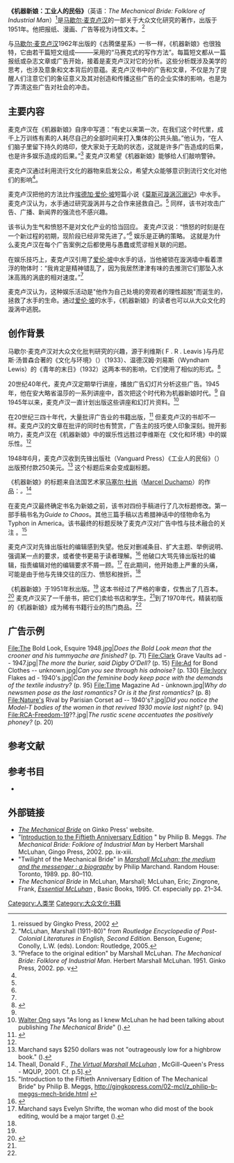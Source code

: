 {{Proofreader needed|en|The Mechanical Bride}}
{{Infobox book
| 书名      = 机器新娘：工业人的民俗
| 图片      = The Mechanical Bride.jpg
| 图片说明  = 
| 作者      = [[马歇尔·麦克卢汉|马歇尔·麦克卢汉]]
| 原名      = The Mechanical Bride: Folklore of Industrial Man
| 中文书名  = 
| 译者      = 
| 插图      = 
| 封面设计  = 
| 出版地    = 美国
| 语言      = 英语
| 系列      = 
| 题材      = 
| 类型      = 
| 出版者    =  [[先锋出版社|先锋出版社]] (纽约)
| 出版日期  = 1951
| 中文版    = 
| 媒介      = 
| 页数      = 157
| 开本      = 
| isbn      = 
| oclc      = 
| 杜威十进制图书分类法    = 
| 美国国会图书馆图书分类法 = 
| 上一部作品 = 
| 下一部作品 = 
| 引用       = 
| 被引用     = 
}}
'''《机器新娘：工业人的民俗》'''（英语：''The Mechanical Bride: Folklore of Industrial Man''）<ref>reissued by Gingko Press, 2002 {{ISBN|1-58423-050-9}}</ref>是[[馬素·麥克魯漢|马歇尔·麦克卢汉]]的一部关于大众文化研究的著作，出版于1951年。他把报纸、漫画、广告等视为诗性文本。<ref>"McLuhan, Marshall (1911-80)" from ''Routledge Encyclopedia of Post-Colonial Literatures in English, Second Edition''. Benson, Eugene; Conolly, L.W. (eds). London: Routledge, 2005.</ref>

与[[馬素·麥克魯漢|马歇尔·麦克卢汉]]1962年出版的《古腾堡星系》一书一样，《机器新娘》也很独特，它由若干篇短文组成———采用的“马赛克式的写作方法”。每篇短文都从一篇报纸或杂志文章或广告开始，接着是麦克卢汉对它的分析。这些分析既涉及美学的思考，也涉及意象和文本背后的意蕴。麦克卢汉书中的广告和文章，不仅是为了提醒人们注意它们的象征意义及其对创造和传播这些广告的企业实体的影响，也是为了弄清这些广告对社会的冲击。

== 主要内容 ==
麦克卢汉在《机器新娘》自序中写道：“有史以来第一次，在我们这个时代里，成千上万训练有素的人耗尽自己的全部时间来打入集体的公共头脑。”他认为，“在人们脑子里留下持久的烙印，使大家处于无助的状态，这就是许多广告造成的后果，也是许多娱乐造成的后果。”<ref name="McLuhan_v">"Preface to the original edition" by Marshall McLuhan. ''The Mechanical Bride: Folklore of Industrial Man''. Herbert Marshall McLuhan. 1951. Ginko Press, 2002. pp. v</ref> 麦克卢汉希望《机器新娘》能够给人们敲响警钟。

麦克卢汉通过利用流行文化的器物来启发公众，希望大众能够意识到流行文化对他们的影响<ref name="McLuhan_v" />。

麦克卢汉把他的方法比作[[爱伦·坡|埃德加·爱伦·坡]]短篇小说《[[莫斯可漩渦沉溺記|莫斯可漩涡沉溺记]]》中水手。麦克卢汉认为，水手通过研究漩涡并与之合作来拯救自己。<ref name="McLuhan_v" /> 同样，该书对攻击广告、广播、新闻界的强流也不感兴趣。

该书认为生气和愤怒不是对文化产业的恰当回应。 麦克卢汉说：“愤怒的时刻是在一个新过程的初期，现阶段已经非常先进了。”<ref name="McLuhan_v" />  娱乐是正确的策略。 这就是为什么麦克卢汉在每个广告案例之后都使用与愚蠢或荒谬相关联的问题。

在娱乐技巧上，麦克卢汉引用了[[爱伦·坡|爱伦·坡]]中水手的话，当他被锁在漩涡墙中看着漂浮的物体时：“我肯定是精神错乱了，因为我居然津津有味的去推测它们那坠入水沫高溅的涡底的相对速度。”<ref name="McLuhan_v" />

麦克卢汉认为，这种娱乐活动是"他作为自己处境的旁观者的理性超脱"而诞生的，拯救了水手的生命。通过[[爱伦·坡|爱伦·坡]]的水手，《机器新娘》的读者也可以从大众文化的漩涡中逃脱。

== 创作背景 ==
马歇尔·麦克卢汉对大众文化批判研究的兴趣，源于利维斯( F . R . Leavis )与丹尼斯·汤普森合著的《文化与环境》（{{lang-en|''Culture and Environment''}}）（1933）、温德汉姆·刘易斯（Wyndham Lewis）的《青年的末日》（1932）这两本书的影响，它们使用了相似的形式。<ref name="Marchand_107">{{harvp|Marchand|1989|p=107}}</ref>

20世纪40年代，麦克卢汉定期举行讲座，播放广告幻灯片分析这些广告。1945年，他在安大略省温莎的一系列讲座中，首次把这个时代称为机器新娘时代。<ref name="Marchand_107" /> 自1945年以来，麦克卢汉一直计划出版这些讲座和幻灯片资料。<ref>[[Walter_Ong|Walter Ong]] says "As long as I knew McLuhan he had been talking about publishing ''The Mechanical Bride''" ({{harvp|Marchand|1989|p=107}}).</ref>

在20世纪三四十年代，大量批评广告业的书籍出版，<ref name="Marchand_108">{{harvp|Marchand|1989|p=108}}</ref> 但麦克卢汉的书却不一样。麦克卢汉的文章在批评的同时也有赞赏，广告主的技巧使人印象深刻。抛开影响力，麦克卢汉在《机器新娘》中的娱乐性远胜过李维斯在《文化和环境》中的娱乐性。<ref name="Marchand_108" />

1948年6月，麦克卢汉收到先锋出版社（Vanguard Press）《工业人的民俗》（{{lang-en|''The Folklore of Industrial Man''}}）出版预付款250美元。<ref>Marchand says $250 dollars was not "outrageously low for a highbrow book." ({{harvp|Marchand|1989|p=108}}).</ref> 这个标题后来会变成副标题。

《机器新娘》的标题来自法国艺术家[[馬塞爾·杜尚|马塞尔·杜尚]]（[[Marcel_Duchamp|Marcel Duchamp]]）的作品：''{{tsl|en|The Bride Stripped Bare By Her Bachelors, Even}}。''<ref>Theall, Donald F., [https://books.google.com/books?id=MF0gMccuPEkC&printsec=frontcover ''The Virtual Marshall McLuhan''] {{Wayback|url=https://books.google.com/books?id=MF0gMccuPEkC&printsec=frontcover |date=20200819144429 }}, McGill-Queen's Press - MQUP, 2001. Cf. p.5].</ref>

在麦克卢汉最终确定书名为新娘之前，该书对四份手稿进行了几次标题修改。第一部手稿书名为''Guide to Chaos''。其他三篇手稿以古希腊神话中的怪物命名为Typhon in America。该书最终的标题反映了麦克卢汉对广告中性与技术融合的关注 。<ref>"Introduction to the Fiftieth Anniversary Edition of The Mechanical Bride" by Philip B. Meggs, http://gingkopress.com/02-mcl/z_philip-b-meggs-mech-bride.html {{Wayback|url=http://gingkopress.com/02-mcl/z_philip-b-meggs-mech-bride.html |date=20120830102212 }}</ref>

麦克卢汉对先锋出版社的编辑感到失望。他反对删减条目、扩大主题、举例说明、强调某一点的要求，或者使书更易于读者理解。<ref name="Marchand_109">{{harvp|Marchand|1989|p=109}}</ref> 他破口大骂先锋出版社的编辑，指责编辑对他的编辑要求不屑一顾。<ref>Marchand says Evelyn Shrifte, the woman who did most of the book editing, would be a major target ({{harvp|Marchand|1989|p=109}}).</ref> 在此期间，他开始患上严重的头痛，可能是由于他与先锋交往的压力、愤怒和挫折。<ref name="Marchand_109" />

《机器新娘》于1951年秋出版。<ref name="Marchand_109" /> 这本书经过了严格的审查，仅售出了几百本。<ref name="Marchand_110">{{harvp|Marchand|1989|p=110}}</ref> 麦克卢汉买了一千册书，把它们卖给书店和学生。<ref name="Marchand_110" />到了1970年代，精装初版的《机器新娘》成为稀有书籍行业的热门商品。<ref name="Marchand_110" />

== 广告示例 ==
<gallery>
File:The Bold Look, Esquire 1948.jpg|''Does the Bold Look mean that the crooner and his tummyache are finished?'' (p. 71) 
File:Clark Grave Vaults ad -- 1947.jpg|''The more the burier, said Digby O'Dell?'' (p. 15)
File:Ad for Bond Clothes -- unknown.jpg|''Can you see through his adnoise?'' (p. 130)
File:Ivory Flakes ad - 1940's.jpg|''Can the feminine body keep pace with the demands of the textile industry?'' (p. 95)
File:Time Magazine Ad - ùnknown.jpg|''Why do newsmen pose as the last romantics? Or is it the first romantics?'' (p. 8)
File:Nature's Rival by Parisian Corset ad -- 1940's?.jpg|''Did you notice the Model-T bodies of the women in that revived 1930 movie last night?'' (p. 94)
File:RCA-Freedom-19??.jpg|''The rustic scene accentuates the positively phoney?'' (p. 20)
</gallery>

== 参考文献 ==
{{reflist|32em}}

== 参考书目 ==
{{refbegin}}
*{{cite book|last=Marchand|first=Philip|year=1989|title=Marshall McLuhan: the Medium and the Messenger: a Biography|publisher=Random House|location=Toronto|isbn=9780262631860|url=https://books.google.com/books?id=oMBn4mwLP_MC|ref=harv|access-date=2021-03-31|archive-date=2021-05-01|archive-url=https://web.archive.org/web/20210501063350/https://books.google.com/books?id=oMBn4mwLP_MC|dead-url=no}}
{{refend}}

== 外部链接 ==

* ''[http://gingkopress.com/shop/the-mechanical-bride-pb/ The Mechanical Bride] {{Wayback|url=http://gingkopress.com/shop/the-mechanical-bride-pb/ |date=20210123141443 }}'' on Ginko Press' website.
* "[http://gingkopress.com/02-mcl/z_philip-b-meggs-mech-bride.html Introduction to the Fiftieth Anniversary Edition] {{Wayback|url=http://gingkopress.com/02-mcl/z_philip-b-meggs-mech-bride.html |date=20120830102212 }}" by Philip B. Meggs. ''The Mechanical Bride: Folklore of Industrial Man'' by Herbert Marshall McLuhan, Gingo Press, 2002. pp. ix-xiii.
* "Twilight of the Mechanical Bride" in [https://books.google.com/books?id=oMBn4mwLP_MC&printsec=frontcover ''Marshall McLuhan: the medium and the messenger : a biography''] {{Wayback|url=https://books.google.com/books?id=oMBn4mwLP_MC&printsec=frontcover |date=20200819170138 }} by Philip Marchand. Random House: Toronto, 1989. pp. 80–110.
* ''The Mechanical Bride'' in McLuhan, Marshall; McLuhan, Eric; Zingrone, Frank, [https://books.google.com/books?id=UUMoGmujREwC&printsec=frontcover ''Essential McLuhan''] {{Wayback|url=https://books.google.com/books?id=UUMoGmujREwC&printsec=frontcover |date=20170426100103 }}, Basic Books, 1995. Cf. especially pp. 21–34.

[[Category:人类学|Category:人类学]]
[[Category:大众文化书籍|Category:大众文化书籍]]